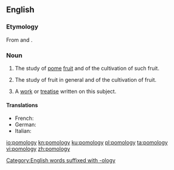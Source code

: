 ==English==

===Etymology===
From {{etyl|la|en}} {{m|la|pomum||fruit}} and {{m|en|-ology}}.

===Noun===
{{wikipedia}}
{{en-noun|-|pomologies}}

# {{lb|en|botany}} The study of [[pome]] [[fruit]] and of the cultivation of such fruit.
# {{lb|en|botany}} The study of fruit in general and of the cultivation of fruit.
# A [[work]] or [[treatise]] written on this subject.

====Translations====
{{trans-top}}
* French: {{t+|fr|pomologie}}
* German: {{t+|de|Pomologie|f}}
* Italian: {{t|it|pomologia}}
{{trans-bottom}}

[[Category:English words suffixed with -ology]]

[[io:pomology]]
[[kn:pomology]]
[[ku:pomology]]
[[pl:pomology]]
[[ta:pomology]]
[[vi:pomology]]
[[zh:pomology]]